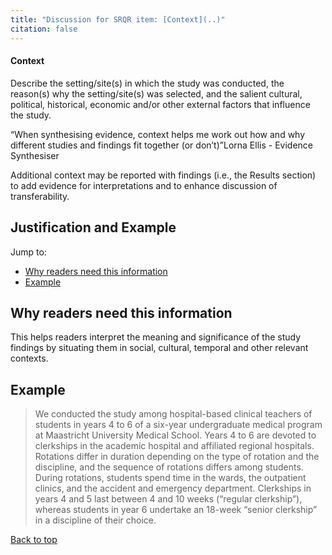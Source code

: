 ```yaml
---
title: "Discussion for SRQR item: [Context](..)"
citation: false
---
```

::: {.grid id="context"}
::: {.g-col-9}
#### Context
:::
::: {.g-col-3}
:::
:::

Describe the setting/site(s) in which the study was conducted, the reason(s) why the setting/site(s) was selected, and the salient cultural, political, historical, economic and/or other external factors that influence the study.

["When synthesising evidence, context helps me work out how and why different studies and findings fit together (or don't)"[Lorna Ellis - Evidence Synthesiser]{.attribution}]{.aside}

Additional context may be reported with findings (i.e., the Results section) to add evidence for interpretations and to enhance discussion of transferability.

::: {#context-collapsible .callout-note appearance="minimal" collapse=true}

## Justification and Example

Jump to:

* [Why readers need this information](#sec-context-2)
* [Example](#sec-context-3)


## Why readers need this information{#sec-context-2}

This helps readers interpret the meaning and significance of the study findings by situating them in social, cultural, temporal and other relevant contexts.

## Example{#sec-context-3}

> We conducted the study among hospital-based clinical teachers of students in years 4 to 6 of a six-year undergraduate medical program at Maastricht University Medical School. Years 4 to 6 are devoted to clerkships in the academic hospital and affiliated regional hospitals. Rotations differ in duration depending on the type of rotation and the discipline, and the sequence of rotations differs among students. During rotations, students spend time in the wards, the outpatient clinics, and the accident and emergency department. Clerkships in years 4 and 5 last between 4 and 10 weeks (“regular clerkship”), whereas students in year 6 undertake an 18-week “senior clerkship” in a discipline of their choice.

[Back to top](#context)
:::

<script src="https://giscus.app/client.js"
data-repo="jamesrharwood/srqr"
data-repo-id="R_kgDOIaTtVw"
data-category="Announcements"
data-category-id="DIC_kwDOIaTtV84CSe8S"
data-mapping="specific"
data-term="Context"
data-strict="0"
data-reactions-enabled="1"
data-emit-metadata="0"
data-theme="preferred_color_scheme"
data-theme="light"
data-lang="en"
crossorigin="anonymous"
async>
</script>

